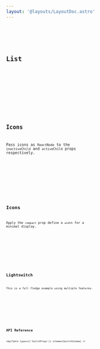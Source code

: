 ```yaml
---
layout: '@layouts/LayoutDoc.astro'
---
```





<Preview client:load>
	<Fragment slot="preview">
		<Example client:load />
	</Fragment>
	<Fragment slot="code">
		<Code code={ExampleRaw} lang="tsx" />
	</Fragment>
</Preview>

## List

<Preview client:load>
	<Fragment slot="preview">
		<ExampleList client:load />
	</Fragment>
	<Fragment slot="code">
		<Code code={ExampleListRaw} lang="tsx" />
	</Fragment>
</Preview>

## Icons

Pass icons as `ReactNode` to the `inactiveChild` and `activeChild` props respectively.

<Preview client:load>
	<Fragment slot="preview">
		<ExampleIcons client:load />
	</Fragment>
	<Fragment slot="code">
		<Code code={ExampleIconsRaw} lang="tsx" />
	</Fragment>
</Preview>

## Icons

Apply the `compact` prop define a `width` for a minimal display.

<Preview client:load>
	<Fragment slot="preview">
		<ExampleCompact client:load />
	</Fragment>
	<Fragment slot="code">
		<Code code={ExampleCompactRaw} lang="tsx" />
	</Fragment>
</Preview>

## Lightswitch

This is a full fledge example using multiple features.

<Preview client:load>
	<Fragment slot="preview">
		<ExampleLightswitch client:load />
	</Fragment>
	<Fragment slot="code">
		<Code code={ExampleLightswitchRaw} lang="tsx" />
	</Fragment>
</Preview>

## API Reference

<ApiTable types={['SwitchProps']} schema={SwitchSchema} />
